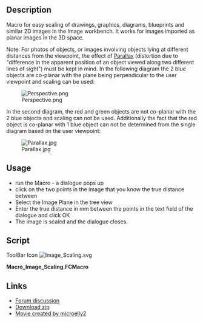 <languages/>
{{Macro
|Name=Image Scaling
|Icon=Image_Scaling.svg
|Description=Scaling of drawings, graphics, diagrams, blueprints and similar 2D images in the Image workbench. It works for images imported as planar images in the 3D space.<br/>Note: For photos of objects, or images involving objects lying at different distances from the viewpoint, the effect of [https://en.wikipedia.org/wiki/Parallax Parallax] (distortion due to "difference in the apparent position of an object viewed along two different lines of sight") must be kept in mind. In the following diagram the 2 blue objects are co-planar with the plane being perpendicular to the user viewpoint and scaling can be used:
|Author=JAndersM
|Version=1.0
|Date=2016-01-19
|FCVersion=0.17 and below
|Download=[https://www.freecadweb.org/wiki/images/0/05/Image_Scaling.svg ToolBar Icon]
}}

==Description==
Macro for easy scaling of drawings, graphics, diagrams, blueprints and similar 2D images in the Image workbench. It works for images imported as planar images in the 3D space.

Note: For photos of objects, or images involving objects lying at different distances from the viewpoint, the effect of [https://en.wikipedia.org/wiki/Parallax Parallax] (distortion due to "difference in the apparent position of an object viewed along two different lines of sight") must be kept in mind. In the following diagram the 2 blue objects are co-planar with the plane being perpendicular to the user viewpoint and scaling can be used:

[[File:Perspective.png]]

In the second diagram, the red and green objects are not co-planar with the 2 blue objects and scaling can not be used. Additionally the fact that the red object is co-planar with 1 blue object can not be determined from the single diagram based on the user viewpoint:

[[File:Parallax.jpg]]   

==Usage==
* run the Macro - a dialogue pops up
* click on the two points in the image that you know the true distance between
* Select the Image Plane in the tree view
* Enter the true distance in mm between the points in the text field of the dialogue and click OK
* The image is scaled and the dialogue closes.

==Script== 

ToolBar Icon [[Image:Image_Scaling.svg]]

'''Macro_Image_Scaling.FCMacro'''

{{MacroCode|code=

import FreeCADGui, FreeCAD, Part
import math
import pivy.coin as pvy
from PySide import QtCore, QtGui
import DraftTrackers, Draft

__title__   = "Macro Image Scaling"
__author__  = "JAndersM"
__url__     = "http://www.freecadweb.org/index-fr.html"
__version__ = "00.01"
__date__    = "19/01/2016"

try:
    _fromUtf8 = QtCore.QString.fromUtf8
except AttributeError:
    def _fromUtf8(s):
        return s

try:
    _encoding = QtGui.QApplication.UnicodeUTF8
    def _translate(context, text, disambig):
        return QtGui.QApplication.translate(context, text, disambig, _encoding)
except AttributeError:
    def _translate(context, text, disambig):
        return QtGui.QApplication.translate(context, text, disambig)

def distance(p1,p2):
    dx=p2[0]-p1[0]
    dy=p2[1]-p1[1]
    dz=p2[2]-p1[2]
    return math.sqrt(dx*dx+dy*dy+dz*dz)
    
class Ui_Dialog(object):
    def setupUi(self, Dialog):
        self.view = FreeCADGui.ActiveDocument.ActiveView
        self.stack = []
        self.callback = self.view.addEventCallbackPivy(pvy.SoMouseButtonEvent.getClassTypeId(),self.getpoint)
        self.callmouse=self.view.addEventCallbackPivy(pvy.SoLocation2Event.getClassTypeId(),self.getmousepoint)
        self.distance=0
        self.dialog=Dialog
        Dialog.setObjectName(_fromUtf8("Dialog"))
        Dialog.setWindowFlags(QtCore.Qt.WindowStaysOnTopHint)
        Dialog.resize(300, 102)
        self.buttonBox = QtGui.QDialogButtonBox(Dialog)
        self.buttonBox.setGeometry(QtCore.QRect(50, 70, 191, 32))
        self.buttonBox.setOrientation(QtCore.Qt.Horizontal)
        self.buttonBox.setStandardButtons(QtGui.QDialogButtonBox.Cancel.__or__(QtGui.QDialogButtonBox.Ok))
        self.buttonBox.setObjectName(_fromUtf8("buttonBox"))
        self.buttonBox.button(QtGui.QDialogButtonBox.Ok).setEnabled(False)
        self.label = QtGui.QLabel(Dialog)
        self.label.setGeometry(QtCore.QRect(30, 10, 66, 17))
        self.label.setObjectName(_fromUtf8("label"))
        self.lineEdit = QtGui.QLineEdit(Dialog)
        self.lineEdit.setGeometry(QtCore.QRect(100, 10, 113, 29))
        self.lineEdit.setObjectName(_fromUtf8("lineEdit"))
        self.label1 = QtGui.QLabel(Dialog)
        self.label1.setGeometry(QtCore.QRect(20, 45, 260, 17))
        self.label1.setObjectName(_fromUtf8("label1"))
        self.retranslateUi(Dialog)
        QtCore.QObject.connect(self.buttonBox, QtCore.SIGNAL(_fromUtf8("accepted()")), self.accept)
        QtCore.QObject.connect(self.buttonBox, QtCore.SIGNAL(_fromUtf8("rejected()")), self.reject)
        QtCore.QMetaObject.connectSlotsByName(Dialog)
        self.tracker = DraftTrackers.lineTracker(scolor=(1,0,0))
        self.tracker.raiseTracker()
        self.tracker.on()
        self.dialog.show()

    def retranslateUi(self, Dialog):
        Dialog.setWindowTitle(_translate("Dialog", "Dialog", None))
        self.label.setText(_translate("Dialog", "Distance", None))
        self.label1.setText(_translate("Dialog", "Select first point", None))
        
    def accept(self):
        sel = FreeCADGui.Selection.getSelection()
        try:
            locale=QtCore.QLocale.system()
            d, ok = locale.toFloat(self.lineEdit.text())
            if not ok:
                raise ValueError
            s=d/self.distance
            sel[0].XSize.Value=sel[0].XSize.Value*s
            sel[0].YSize.Value=sel[0].YSize.Value*s
            FreeCAD.Console.PrintMessage("Scale="+str(s))
            self.tracker.off()
            self.tracker.finalize()
            self.dialog.hide()
        except (ValueError, ZeroDivisionError) as e:
            self.label1.setText(_translate("Dialog", "<font color='red'>Enter distance</font>", None))
            return
        except (IndexError, AttributeError) as e:
            self.label1.setText(_translate("Dialog", "<font color='red'>Select ImagePlane</font>", None))
            return
        
    def reject(self):
        self.stack=[]
        self.view.removeEventCallbackPivy(pvy.SoMouseButtonEvent.getClassTypeId(),self.callback)
        self.view.removeEventCallbackPivy(pvy.SoLocation2Event.getClassTypeId(),self.callmouse)
        self.tracker.off()
        self.tracker.finalize()
        self.dialog.hide()
    
    def getmousepoint(self, event_cb):
        event = event_cb.getEvent()
        if len(self.stack)==1:
            pos = event.getPosition()
            point = self.view.getPoint(pos[0],pos[1])
            self.tracker.p2(point)
               
    def getpoint(self,event_cb):
        event = event_cb.getEvent()           
        if event.getState() == pvy.SoMouseButtonEvent.DOWN:
            pos = event.getPosition()
            point = self.view.getPoint(pos[0],pos[1])
            self.stack.append(point)
            self.label1.setText(_translate("Dialog", "Select second point", None))
            if len(self.stack)==1:
                self.tracker.p1(point)
            elif len(self.stack) == 2:
                self.distance=distance(self.stack[0], self.stack[1])
                self.tracker.p2(point)
                self.view.removeEventCallbackPivy(pvy.SoMouseButtonEvent.getClassTypeId(),self.callback)
                self.view.removeEventCallbackPivy(pvy.SoLocation2Event.getClassTypeId(),self.callmouse)
                self.buttonBox.button(QtGui.QDialogButtonBox.Ok).setEnabled(True)
                self.label1.setText(_translate("Dialog", "Select Image Plane and type distance", None))
                
#Init               
d = QtGui.QWidget()
ui = Ui_Dialog()
ui.setupUi(d)
        
}}

==Links==

* [https://forum.freecad.org/viewtopic.php?f=22&t=13877 Forum discussion]
* [http://forum.freecadweb.org/download/file.php?id=19542 Download zip]
* [https://youtu.be/2iFE40uHrA8 Movie created by microelly2]



{{clear}}
